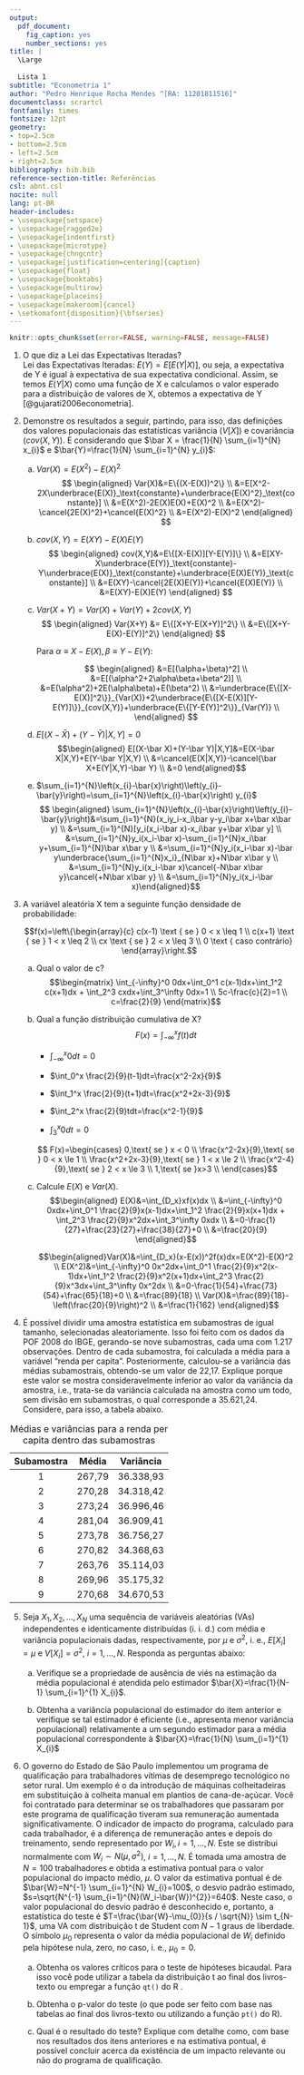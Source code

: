 ```yaml
---
output:   
  pdf_document:
    fig_caption: yes
    number_sections: yes
title: |
  \Large
  
  Lista 1
subtitle: "Econometria 1"
author: "Pedro Henrique Rocha Mendes ^[RA: 11201811516]"
documentclass: scrartcl
fontfamily: times
fontsize: 12pt
geometry:
- top=2.5cm
- bottom=2.5cm
- left=2.5cm
- right=2.5cm
bibliography: bib.bib
reference-section-title: Referências
csl: abnt.csl
nocite: null
lang: pt-BR
header-includes:
- \usepackage{setspace}
- \usepackage{ragged2e}
- \usepackage{indentfirst}
- \usepackage{microtype}
- \usepackage{chngcntr}
- \usepackage[justification=centering]{caption}
- \usepackage{float}
- \usepackage{booktabs}
- \usepackage{multirow}
- \usepackage{placeins}
- \usepackage[makeroom]{cancel}
- \setkomafont{disposition}{\bfseries}
---
```


<!-- Parágrafos e espaçamento --->

```{=tex}
\onehalfspacing
\justifying
\setlength{\parindent}{1.25cm}
\setlength{\parskip}{0.1cm}
\FloatBarrier
```
<!-- Remover tudo menos os resultados dos chunks --->

```r
knitr::opts_chunk$set(error=FALSE, warning=FALSE, message=FALSE)
```

1)  O que diz a Lei das Expectativas Iteradas?\
    Lei das Expectativas Iteradas: $E(Y)=E[E(Y|X)]$, ou seja, a expectativa de Y é igual à expectativa de sua expectativa condicional. Assim, se temos $E(Y|X)$ como uma função de X e calculamos o valor esperado para a distribuição de valores de X, obtemos a expectativa de Y [@gujarati2006econometria].

2)  Demonstre os resultados a seguir, partindo, para isso, das definições dos valores populacionais das estatísticas variância ($V[X]$) e covariância ($cov(X,Y)$). E considerando que $\bar X = \frac{1}{N} \sum_{i=1}^{N} x_{i}$ e $\bar{Y}=\frac{1}{N} \sum_{i=1}^{N} y_{i}$:

    a.  $Var(X)=E(X^2)-E(X)^2$\
        $$ \begin{aligned}
        Var(X)&=E\{(X-E(X))^2\} \\
        &=E[X^2-2X\underbrace{E(X)}_\text{constante}+\underbrace{E(X)^2}_\text{constante}] \\
        &=E(X^2)-2E(X)E(X)+E(X)^2 \\
        &=E(X^2)-\cancel{2E(X)^2}+\cancel{E(X)^2} \\
        &=E(X^2)-E(X)^2
        \end{aligned} $$

    b.  $cov(X,Y)=E(XY)-E(X)E(Y)$\
        $$ \begin{aligned}
        cov(X,Y)&=E\{[X-E(X)][Y-E(Y)]\} \\
        &=E[XY-X\underbrace{E(Y)}_\text{constante}-Y\underbrace{E(X)}_\text{constante}+\underbrace{E(X)E(Y)}_\text{constante}] \\
        &=E(XY)-\cancel{2E(X)E(Y)}+\cancel{E(X)E(Y)} \\
        &=E(XY)-E(X)E(Y)
        \end{aligned} $$

    c.  $Var(X+Y)=Var(X)+Var(Y)+2cov(X,Y)$\
        $$ \begin{aligned}
        Var(X+Y) &= E\{[X+Y-E(X+Y)]^2\} \\
        &=E\{[X+Y-E(X)-E(Y)]^2\}
        \end{aligned} $$

        Para $\alpha \equiv X-E(X), \beta \equiv Y-E(Y)$:

        $$ \begin{aligned}
        &=E[(\alpha+\beta)^2] \\
        &=E[(\alpha^2+2\alpha\beta+\beta^2)] \\
        &=E(\alpha^2)+2E(\alpha\beta)+E(\beta^2) \\
        &=\underbrace{E\{[X-E(X)]^2\}}_{Var(X)}+2\underbrace{E\{[X-E(X)][Y-E(Y)]\}}_{cov(X,Y)}+\underbrace{E\{[Y-E(Y)]^2\}}_{Var(Y)} \\
        \end{aligned} $$

    d.  $E[(X-\bar X)+(Y-\bar Y)|X,Y]=0$\
        $$\begin{aligned}
        E[(X-\bar X)+(Y-\bar Y)|X,Y]&=E(X-\bar X|X,Y)+E(Y-\bar Y|X,Y) \\
        &=\cancel{E(X|X,Y)}-\cancel{\bar X+E(Y|X,Y)-\bar Y} \\
        &=0
        \end{aligned}$$

    e.  $\sum_{i=1}^{N}\left(x_{i}-\bar{x}\right)\left(y_{i}-\bar{y}\right)=\sum_{i=1}^{N}\left(x_{i}-\bar{x}\right) y_{i}$\
        $$ \begin{aligned}
        \sum_{i=1}^{N}\left(x_{i}-\bar{x}\right)\left(y_{i}-\bar{y}\right)&=\sum_{i=1}^{N}(x_iy_i-x_i\bar y-y_i\bar x+\bar x\bar y) \\
        &=\sum_{i=1}^{N}[y_i(x_i-\bar x)-x_i\bar y+\bar x\bar y] \\
        &=\sum_{i=1}^{N}y_i(x_i-\bar x)-\sum_{i=1}^{N}x_i\bar y+\sum_{i=1}^{N}\bar x\bar y \\
        &=\sum_{i=1}^{N}y_i(x_i-\bar x)-\bar y\underbrace{\sum_{i=1}^{N}x_i}_{N\bar x}+N\bar x\bar y \\
        &=\sum_{i=1}^{N}y_i(x_i-\bar x)\cancel{-N\bar x\bar y}\cancel{+N\bar x\bar y} \\
        &=\sum_{i=1}^{N}y_i(x_i-\bar x)\end{aligned}$$

3)  A variável aleatória X tem a seguinte função densidade de probabilidade:

    $$f(x)=\left\{\begin{array}{c}
    c(x-1) \text { se } 0 < x \leq 1 \\
    c(x+1) \text { se } 1 < x \leq 2 \\
    cx \text { se } 2 < x \leq 3 \\
    0 \text { caso contrário}
    \end{array}\right.$$

    a.  Qual o valor de c?\
        $$\begin{matrix}
        \int_{-\infty}^0 0dx+\int_0^1 c(x-1)dx+\int_1^2 c(x+1)dx + \int_2^3 cxdx+\int_3^\infty 0dx=1 \\
        5c-\frac{c}{2}=1 \\
        c=\frac{2}{9}
        \end{matrix}$$

    b.  Qual a função distribuição cumulativa de X?\
        $$F(x)=\int_{-\infty}^xf(t)dt$$

        -   $\int_{-\infty}^x0dt=0$

        -   $\int_0^x \frac{2}{9}(t-1)dt=\frac{x^2-2x}{9}$

        -   $\int_1^x \frac{2}{9}(t+1)dt=\frac{x^2+2x-3}{9}$

        -   $\int_2^x \frac{2}{9}tdt=\frac{x^2-1}{9}$

        -   $\int_3^x0dt=0$

        $$
        F(x)=\begin{cases} 
        0,\text{ se } x < 0 \\
        \frac{x^2-2x}{9},\text{ se } 0 < x \le 1 \\
        \frac{x^2+2x-3}{9},\text{ se } 1 < x \le 2 \\
        \frac{x^2-4}{9},\text{ se } 2 < x \le 3 \\
        1,\text{ se }x>3 \\
        \end{cases}$$

    c.  Calcule $E(X)$ e $Var(X)$.\
        $$\begin{aligned}
        E(X)&=\int_{D_x}xf(x)dx \\
        &=\int_{-\infty}^0 0xdx+\int_0^1 \frac{2}{9}x(x-1)dx+\int_1^2 \frac{2}{9}x(x+1)dx + \int_2^3 \frac{2}{9}x^2dx+\int_3^\infty 0xdx \\
        &=0-\frac{1}{27}+\frac{23}{27}+\frac{38}{27}+0 \\
        &=\frac{20}{9}
        \end{aligned}$$

        $$\begin{aligned}Var(X)&=\int_{D_x}(x-E(x))^2f(x)dx=E(X^2)-E(X)^2 \\
        E(X^2)&=\int_{-\infty}^0 0x^2dx+\int_0^1 \frac{2}{9}x^2(x-1)dx+\int_1^2 \frac{2}{9}x^2(x+1)dx+\int_2^3 \frac{2}{9}x^3dx+\int_3^\infty 0x^2dx \\
        &=0-\frac{1}{54}+\frac{73}{54}+\frac{65}{18}+0 \\
        &=\frac{89}{18} \\
        Var(X)&=\frac{89}{18}-\left(\frac{20}{9}\right)^2 \\
        &=\frac{1}{162}
        \end{aligned}$$

4)  É possível dividir uma amostra estatística em subamostras de igual tamanho, selecionadas aleatoriamente. Isso foi feito com os dados da POF 2008 do IBGE, gerando-se nove subamostras, cada uma com 1.217 observações. Dentro de cada subamostra, foi calculada a média para a variável "renda per capita". Posteriormente, calculou-se a variância das médias subamostrais, obtendo-se um valor de 22,17. Explique porque este valor se mostra consideravelmente inferior ao valor da variância da amostra, i.e., trata-se da variância calculada na amostra como um todo, sem divisão em subamostras, o qual corresponde a 35.621,24. Considere, para isso, a tabela abaixo.

| Subamostra | Média  | Variância |
|:----------:|:------:|:---------:|
|     1      | 267,79 | 36.338,93 |
|     2      | 270,28 | 34.318,42 |
|     3      | 273,24 | 36.996,46 |
|     4      | 281,04 | 36.909,41 |
|     5      | 273,78 | 36.756,27 |
|     6      | 270,82 | 34.368,63 |
|     7      | 263,76 | 35.114,03 |
|     8      | 269,96 | 35.175,32 |
|     9      | 270,68 | 34.670,53 |

: Médias e variâncias para a renda per capita dentro das subamostras

5.  Seja $X_1,X_2,\dots,X_N$ uma sequência de variáveis aleatórias (VAs) independentes e identicamente distribuídas (i. i. d.) com média e variância populacionais dadas, respectivamente, por $\mu$ e $\sigma^2$, i. e., $E[X_i]=\mu$ e $V[X_i]=\sigma^2$, $i=1,\dots,N$. Responda as perguntas abaixo:

    a.  Verifique se a propriedade de ausência de viés na estimação da média populacional é atendida pelo estimador $\bar{X}=\frac{1}{N-1} \sum_{i=1}^{1} X_{i}$.

    b.  Obtenha a variância populacional do estimador do item anterior e verifique se tal estimador é eficiente (i.e., apresenta menor variância populacional) relativamente a um segundo estimador para a média populacional correspondente à $\bar{X}=\frac{1}{N} \sum_{i=1}^{1} X_{i}$

6.  O governo do Estado de São Paulo implementou um programa de qualificação para trabalhadores vítimas de desemprego tecnológico no setor rural. Um exemplo é o da introdução de máquinas colheitadeiras em substituição à colheita manual em plantios de cana-de-açúcar. Você foi contratado para determinar se os trabalhadores que passaram por este programa de qualificação tiveram sua remuneração aumentada significativamente. O indicador de impacto do programa, calculado para cada trabalhador, é a diferença de remuneração antes e depois do treinamento, sendo representado por $W_i, i=1,\dots,N$. Este se distribui normalmente com $W_i \sim N(\mu,\sigma^2)$, $i=1,\dots,N$. É tomada uma amostra de $N = 100$ trabalhadores e obtida a estimativa pontual para o valor populacional do impacto médio, $\mu$. O valor da estimativa pontual é de $\bar{W}=N^{-1} \sum_{i=1}^{N} W_{i}=100$, o desvio padrão estimado, $s=\sqrt{N^{-1} \sum_{i=1}^{N}(W_i-\bar{W})^{2}}=640$. Neste caso, o valor populacional do desvio padrão é desconhecido e, portanto, a estatística do teste é $T=\frac{\bar{W}-\mu_{0}}{s / \sqrt{N}} \sim t_{N-1}$, uma VA com distribuição t de Student com $N-1$ graus de liberdade. O símbolo $\mu_0$ representa o valor da média populacional de $W_i$ definido pela hipótese nula, zero, no caso, i. e., $\mu_0=0$.

    a.  Obtenha os valores críticos para o teste de hipóteses bicaudal. Para isso você pode utilizar a tabela da distribuição t ao final dos livros-texto ou empregar a função `qt()` do R .

    b.  Obtenha o p-valor do teste (o que pode ser feito com base nas tabelas ao final dos livros-texto ou utilizando a função `pt()` do R).

    c.  Qual é o resultado do teste? Explique com detalhe como, com base nos resultados dos itens anteriores e na estimativa pontual, é possível concluir acerca da existência de um impacto relevante ou não do programa de qualificação.
